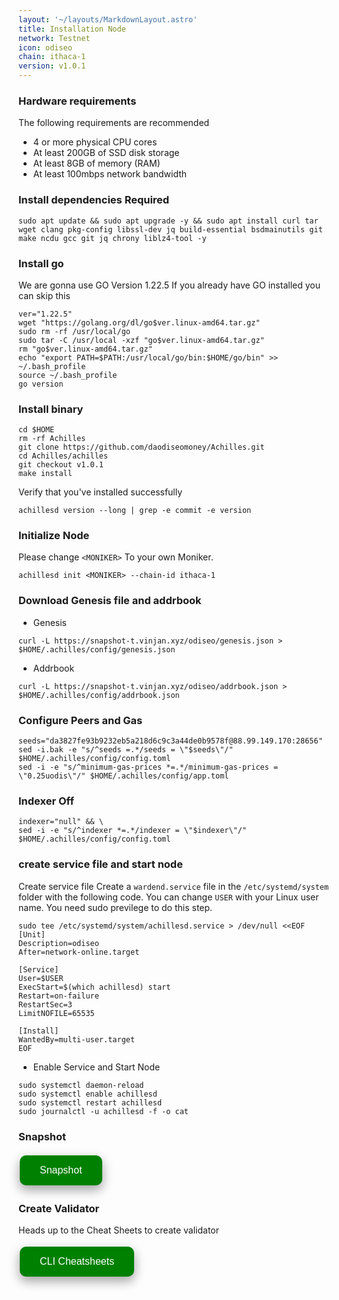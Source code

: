 ```yaml
---
layout: '~/layouts/MarkdownLayout.astro'
title: Installation Node
network: Testnet
icon: odiseo
chain: ithaca-1
version: v1.0.1
---
```


### Hardware requirements

The following requirements are recommended

- 4 or more physical CPU cores
- At least 200GB of SSD disk storage
- At least 8GB of memory (RAM)
- At least 100mbps network bandwidth


### Install dependencies Required

```
sudo apt update && sudo apt upgrade -y && sudo apt install curl tar wget clang pkg-config libssl-dev jq build-essential bsdmainutils git make ncdu gcc git jq chrony liblz4-tool -y
```

### Install go

We are gonna use GO Version 1.22.5
If you already have GO installed you can skip this 

```
ver="1.22.5"
wget "https://golang.org/dl/go$ver.linux-amd64.tar.gz"
sudo rm -rf /usr/local/go
sudo tar -C /usr/local -xzf "go$ver.linux-amd64.tar.gz"
rm "go$ver.linux-amd64.tar.gz"
echo "export PATH=$PATH:/usr/local/go/bin:$HOME/go/bin" >> ~/.bash_profile
source ~/.bash_profile
go version
```


### Install binary

```
cd $HOME
rm -rf Achilles
git clone https://github.com/daodiseomoney/Achilles.git
cd Achilles/achilles
git checkout v1.0.1
make install
```

Verify that you've installed successfully

```
achillesd version --long | grep -e commit -e version
```

### Initialize Node

Please change `<MONIKER>` To your own Moniker.

```
achillesd init <MONIKER> --chain-id ithaca-1
```

### Download Genesis file and addrbook

- Genesis

```
curl -L https://snapshot-t.vinjan.xyz/odiseo/genesis.json > $HOME/.achilles/config/genesis.json
```
- Addrbook
```
curl -L https://snapshot-t.vinjan.xyz/odiseo/addrbook.json > $HOME/.achilles/config/addrbook.json
```

### Configure Peers and Gas

```
seeds="da3827fe93b9232eb5a218d6c9c3a44de0b9578f@88.99.149.170:28656"
sed -i.bak -e "s/^seeds =.*/seeds = \"$seeds\"/" $HOME/.achilles/config/config.toml
sed -i -e "s/^minimum-gas-prices *=.*/minimum-gas-prices = \"0.25uodis\"/" $HOME/.achilles/config/app.toml
```

### Indexer Off

```
indexer="null" && \
sed -i -e "s/^indexer *=.*/indexer = \"$indexer\"/" $HOME/.achilles/config/config.toml
```


### create service file and start node

Create service file
Create a `wardend.service` file in the `/etc/systemd/system` folder with the following code. 
You can change `USER` with your Linux user name. You need sudo previlege to do this step.

```
sudo tee /etc/systemd/system/achillesd.service > /dev/null <<EOF
[Unit]
Description=odiseo
After=network-online.target

[Service]
User=$USER
ExecStart=$(which achillesd) start
Restart=on-failure
RestartSec=3
LimitNOFILE=65535

[Install]
WantedBy=multi-user.target
EOF
```

- Enable Service and Start Node

```
sudo systemctl daemon-reload
sudo systemctl enable achillesd
sudo systemctl restart achillesd
sudo journalctl -u achillesd -f -o cat
```

### Snapshot
<a href="https://service.vinjan.xyz/testnet/odiseo/snapshot" target="_blank">
  <button style="background-color: green; border: none; color: white; padding: 15px 32px; text-align: center; text-decoration: none; display: inline-block; font-size: 16px; margin: 4px 2px; cursor: pointer; border-radius: 10px; box-shadow: 0 8px 16px 0 rgba(0,0,0,0.2), 0 6px 20px 0 rgba(0,0,0,0.19);" onmouseover="this.style.boxShadow='0 0 0 4px rgba(0,255,0,0.5)'" onmouseout="this.style.boxShadow='0 8px 16px 0 rgba(0,0,0,0.2), 0 6px 20px 0 rgba(0,0,0,0.19)'">Snapshot</button>
</a>


### Create Validator

Heads up to the Cheat Sheets to create validator

<a href="https://service.vinjan.xyz/testnet/odiseo/cheat" target="_blank">
  <button style="background-color: green; border: none; color: white; padding: 15px 32px; text-align: center; text-decoration: none; display: inline-block; font-size: 16px; margin: 4px 2px; cursor: pointer; border-radius: 10px; box-shadow: 0 8px 16px 0 rgba(0,0,0,0.2), 0 6px 20px 0 rgba(0,0,0,0.19);" onmouseover="this.style.boxShadow='0 0 0 4px rgba(0,255,0,0.5)'" onmouseout="this.style.boxShadow='0 8px 16px 0 rgba(0,0,0,0.2), 0 6px 20px 0 rgba(0,0,0,0.19)'">CLI Cheatsheets</button>
</a>
